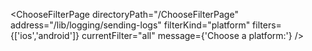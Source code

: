 


<ChooseFilterPage
    directoryPath="/ChooseFilterPage"
    address="/lib/logging/sending-logs"
    filterKind="platform"
    filters={['ios','android']}
    currentFilter="all"
    message={'Choose a platform:'}
/>
